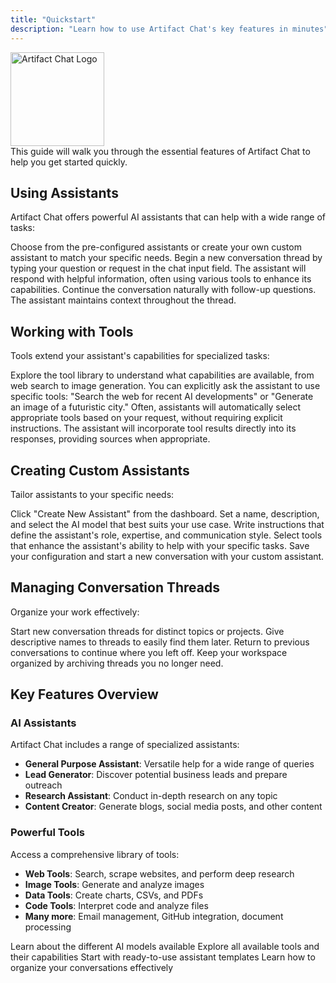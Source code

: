 ```yaml
---
title: "Quickstart"
description: "Learn how to use Artifact Chat's key features in minutes"
---
```


<div className="flex justify-center my-6">
  <img
    src="/artifact-transparent-01.png"
    alt="Artifact Chat Logo"
    width="150"
  />
</div>

<Note>
  This guide will walk you through the essential features of Artifact Chat to help you get started quickly.
</Note>

## Using Assistants

Artifact Chat offers powerful AI assistants that can help with a wide range of tasks:

<Steps>
  <Step title="Select an Assistant">
    Choose from the pre-configured assistants or create your own custom assistant to match your specific needs.
  </Step>
  
  <Step title="Start a Conversation">
    Begin a new conversation thread by typing your question or request in the chat input field.
  </Step>
  
  <Step title="Review Responses">
    The assistant will respond with helpful information, often using various tools to enhance its capabilities.
  </Step>
  
  <Step title="Follow Up">
    Continue the conversation naturally with follow-up questions. The assistant maintains context throughout the thread.
  </Step>
</Steps>

## Working with Tools

Tools extend your assistant's capabilities for specialized tasks:

<Steps>
  <Step title="Understand Available Tools">
    Explore the tool library to understand what capabilities are available, from web search to image generation.
  </Step>
  
  <Step title="Request Tool Use">
    You can explicitly ask the assistant to use specific tools: "Search the web for recent AI developments" or "Generate an image of a futuristic city."
  </Step>
  
  <Step title="Automatic Tool Selection">
    Often, assistants will automatically select appropriate tools based on your request, without requiring explicit instructions.
  </Step>
  
  <Step title="Review Tool Outputs">
    The assistant will incorporate tool results directly into its responses, providing sources when appropriate.
  </Step>
</Steps>

## Creating Custom Assistants

Tailor assistants to your specific needs:

<Steps>
  <Step title="Navigate to Assistant Settings">
    Click "Create New Assistant" from the dashboard.
  </Step>
  
  <Step title="Configure Basic Details">
    Set a name, description, and select the AI model that best suits your use case.
  </Step>
  
  <Step title="Craft Your System Prompt">
    Write instructions that define the assistant's role, expertise, and communication style.
  </Step>
  
  <Step title="Attach Relevant Tools">
    Select tools that enhance the assistant's ability to help with your specific tasks.
  </Step>
  
  <Step title="Save and Start Using">
    Save your configuration and start a new conversation with your custom assistant.
  </Step>
</Steps>

## Managing Conversation Threads

Organize your work effectively:

<Steps>
  <Step title="Create New Threads">
    Start new conversation threads for distinct topics or projects.
  </Step>
  
  <Step title="Name Your Threads">
    Give descriptive names to threads to easily find them later.
  </Step>
  
  <Step title="Resume Existing Threads">
    Return to previous conversations to continue where you left off.
  </Step>
  
  <Step title="Archive Completed Threads">
    Keep your workspace organized by archiving threads you no longer need.
  </Step>
</Steps>

## Key Features Overview

### AI Assistants

Artifact Chat includes a range of specialized assistants:

- **General Purpose Assistant**: Versatile help for a wide range of queries
- **Lead Generator**: Discover potential business leads and prepare outreach
- **Research Assistant**: Conduct in-depth research on any topic
- **Content Creator**: Generate blogs, social media posts, and other content

### Powerful Tools

Access a comprehensive library of tools:

- **Web Tools**: Search, scrape websites, and perform deep research
- **Image Tools**: Generate and analyze images
- **Data Tools**: Create charts, CSVs, and PDFs
- **Code Tools**: Interpret code and analyze files
- **Many more**: Email management, GitHub integration, document processing

<CardGroup>
  <Card title="Model Selection" icon="robot" href="/guides/customizing-assistants#model-selection">
    Learn about the different AI models available
  </Card>
  <Card
    title="Tool Library"
    icon="toolbox"
    href="/concepts/tools"
  >
    Explore all available tools and their capabilities
  </Card>
  <Card title="Assistant Templates" icon="clone" href="/templates/lead-generator">
    Start with ready-to-use assistant templates
  </Card>
  <Card title="Conversation Threading" icon="comments" href="/concepts/threading">
    Learn how to organize your conversations effectively
  </Card>
</CardGroup>
